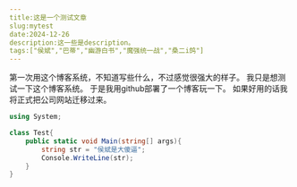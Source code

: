 ```yaml
---
title:这是一个测试文章
slug:mytest
date:2024-12-26
description:这一些是description。
tags:["侯斌","巴蒂","幽游白书","魔强统一战","桑二i鸽"]
---
```

第一次用这个博客系统，不知道写些什么，不过感觉很强大的样子。
我只是想测试一下这个博客系统。
于是我用github部署了一个博客玩一下。
如果好用的话我将正式把公司网站迁移过来。
```csharp
using System;

class Test{
    public static void Main(string[] args){
        string str = "侯斌是大傻逼";
        Console.WriteLine(str);
    }
}
```
